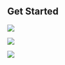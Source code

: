 

## Get Started

<Row>


<Column colLg={4} colMd={4} noGutterMdLeft>
<ArticleCard
    color="dark"
    title="Guides"
    subTitle="Read the Getting Started guide and get your first app running"
    href="/getting-started/overview"
    >

![](resources/images/hacktoberfest.png)

</ArticleCard>

</Column>

<Column colLg={4} colMd={4} noGutterMdLeft>
<ArticleCard
    color="dark"
    title="Installation"
    subTitle="Read the installation guides to help get your environment setup"
    href="/admin/overview"
    >

![](resources/images/v10.7-release.png)

</ArticleCard>
</Column>
<Column colLg={4} colMd={4} noGutterMdLeft>
<ArticleCard
    color="dark"
    title="<Globals key=&quot;template&quot; />s"
    subTitle="Get some code to get you started"
    href="/codepatterns/overview"
    >

![](/resources/images/because-colors.png)

</ArticleCard>
</Column>
</Row>



